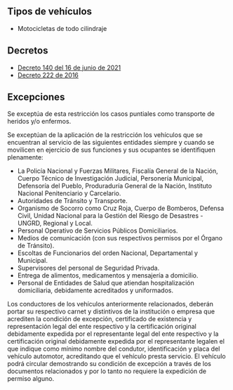 ## Tipos de vehículos

- Motocicletas de todo cilindraje

## Decretos

- [Decreto 140 del 16 de junio de 2021](/quibdo/decreto-140-del-16-de-junio-de-2021.pdf)
- [Decreto 222 de 2016](/quibdo/decreto-222-de-2016.pdf)

## Excepciones

Se exceptúa de esta restricción los casos puntiales como transporte de heridos y/o enfermos.

Se exceptúan de la aplicación de la restricción los vehículos que se encuentran al servicio de las siguientes entidades siempre y cuando se movilicen en ejercicio de sus funciones y sus ocupantes se identifiquen plenamente:

- La Policía Nacional y Fuerzas Militares, Fiscalía General de la Nación, Cuerpo Técnico de Investigación Judicial, Personería Municipal, Defensoría del Pueblo, Produraduría General de la Nación, Instituto Nacional Penitenciario y Carcelario.
- Autoridades de Tránsito y Transporte.
- Organismo de Socorro como Cruz Roja, Cuerpo de Bomberos, Defensa Civil, Unidad Nacional para la Gestión del Riesgo de Desastres - UNGRD, Regional y Local.
- Personal Operativo de Servicios Públicos Domiciliarios.
- Medios de comunicación (con sus respectivos permisos por el Órgano de Tránsito).
- Escoltas de Funcionarios del orden Nacional, Departamental y Municipal.
- Supervisores del personal de Seguridad Privada.
- Entrega de alimentos, medicamentos y mensajería a domicilio.
- Personal de Entidades de Salud que atiendan hospitalización domiciliaria, debidamente acreditados y uniformados.

Los conductores de los vehículos anteriormente relacionados, deberán portar su respectivo carnet y distintivos de la institución o empresa que acrediten la condición de excepción, certificado de existencia y representación legal del ente respectivo y la certificación original debidamente expedida por el representante legal del ente respectivo y la certificación original debidamente expedida por el representante legalen el que indique como mínimo nombre del condutor, identificación y placa del vehículo automotor, acreditando que el vehículo presta servicio. El vehículo podrá circular demostrando su condición de excepción a través de los documentos relacionados y por lo tanto no requiere la expedición de permiso alguno.
